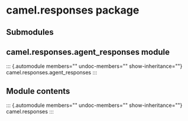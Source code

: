 # camel.responses package

## Submodules

## camel.responses.agent_responses module

::: {.automodule members="" undoc-members="" show-inheritance=""}
camel.responses.agent_responses
:::

## Module contents

::: {.automodule members="" undoc-members="" show-inheritance=""}
camel.responses
:::
